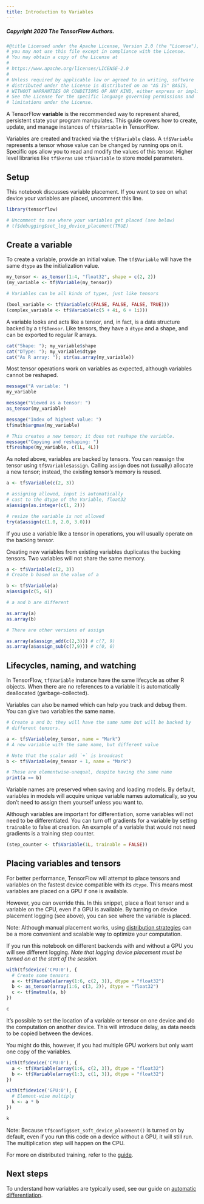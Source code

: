 ```yaml
---
title: Introduction to Variables
---
```


##### Copyright 2020 The TensorFlow Authors.

```r
#@title Licensed under the Apache License, Version 2.0 (the "License");
# you may not use this file except in compliance with the License.
# You may obtain a copy of the License at
#
# https://www.apache.org/licenses/LICENSE-2.0
#
# Unless required by applicable law or agreed to in writing, software
# distributed under the License is distributed on an "AS IS" BASIS,
# WITHOUT WARRANTIES OR CONDITIONS OF ANY KIND, either express or implied.
# See the License for the specific language governing permissions and
# limitations under the License.
```

A TensorFlow **variable** is the recommended way to represent shared,
persistent state your program manipulates. This guide covers how to
create, update, and manage instances of `tf$Variable` in TensorFlow.

Variables are created and tracked via the `tf$Variable` class. A
`tf$Variable` represents a tensor whose value can be changed by running
ops on it. Specific ops allow you to read and modify the values of this
tensor. Higher level libraries like `tf$keras` use `tf$Variable` to
store model parameters.

## Setup

This notebook discusses variable placement. If you want to see on what
device your variables are placed, uncomment this line.

```r
library(tensorflow)

# Uncomment to see where your variables get placed (see below)
# tf$debugging$set_log_device_placement(TRUE)
```

## Create a variable

To create a variable, provide an initial value. The `tf$Variable` will
have the same `dtype` as the initialization value.

```r
my_tensor <- as_tensor(1:4, "float32", shape = c(2, 2))
(my_variable <- tf$Variable(my_tensor))

# Variables can be all kinds of types, just like tensors

(bool_variable <- tf$Variable(c(FALSE, FALSE, FALSE, TRUE)))
(complex_variable <- tf$Variable(c(5 + 4i, 6 + 1i)))
```

A variable looks and acts like a tensor, and, in fact, is a data
structure backed by a `tf$Tensor`. Like tensors, they have a `dtype` and
a shape, and can be exported to regular R arrays.

```r
cat("Shape: "); my_variable$shape
cat("DType: "); my_variable$dtype
cat("As R array: "); str(as.array(my_variable))
```

Most tensor operations work on variables as expected, although variables
cannot be reshaped.

```r
message("A variable: ")
my_variable

message("Viewed as a tensor: ")
as_tensor(my_variable)

message("Index of highest value: ")
tf$math$argmax(my_variable)

# This creates a new tensor; it does not reshape the variable.
message("Copying and reshaping: ") 
tf$reshape(my_variable, c(1L, 4L))
```

As noted above, variables are backed by tensors. You can reassign the
tensor using `tf$Variable$assign`. Calling `assign` does not (usually)
allocate a new tensor; instead, the existing tensor's memory is reused.

```r
a <- tf$Variable(c(2, 3))

# assigning allowed, input is automatically 
# cast to the dtype of the Variable, float32
a$assign(as.integer(c(1, 2)))

# resize the variable is not allowed
try(a$assign(c(1.0, 2.0, 3.0)))
```

If you use a variable like a tensor in operations, you will usually
operate on the backing tensor.

Creating new variables from existing variables duplicates the backing
tensors. Two variables will not share the same memory.

```r
a <- tf$Variable(c(2, 3))
# Create b based on the value of a

b <- tf$Variable(a)
a$assign(c(5, 6))

# a and b are different

as.array(a)
as.array(b)

# There are other versions of assign

as.array(a$assign_add(c(2,3))) # c(7, 9)
as.array(a$assign_sub(c(7,9))) # c(0, 0)
```

## Lifecycles, naming, and watching

In TensorFlow, `tf$Variable` instance have the same lifecycle as other R
objects. When there are no references to a variable it is automatically
deallocated (garbage-collected).

Variables can also be named which can help you track and debug them. You
can give two variables the same name.

```r
# Create a and b; they will have the same name but will be backed by
# different tensors.

a <- tf$Variable(my_tensor, name = "Mark")
# A new variable with the same name, but different value

# Note that the scalar add `+` is broadcast
b <- tf$Variable(my_tensor + 1, name = "Mark")

# These are elementwise-unequal, despite having the same name
print(a == b)
```

Variable names are preserved when saving and loading models. By default,
variables in models will acquire unique variable names automatically, so
you don't need to assign them yourself unless you want to.

Although variables are important for differentiation, some variables
will not need to be differentiated. You can turn off gradients for a
variable by setting `trainable` to false at creation. An example of a
variable that would not need gradients is a training step counter.

```r
(step_counter <- tf$Variable(1L, trainable = FALSE))
```

## Placing variables and tensors

For better performance, TensorFlow will attempt to place tensors and
variables on the fastest device compatible with its `dtype`. This means
most variables are placed on a GPU if one is available.

However, you can override this. In this snippet, place a float tensor
and a variable on the CPU, even if a GPU is available. By turning on
device placement logging (see above), you can see where the variable is
placed.

Note: Although manual placement works, using [distribution
strategies](distributed_training.qmd) can be a more convenient and
scalable way to optimize your computation.

If you run this notebook on different backends with and without a GPU
you will see different logging. *Note that logging device placement must
be turned on at the start of the session.*

```r
with(tf$device('CPU:0'), {
  # Create some tensors
  a <- tf$Variable(array(1:6, c(2, 3)), dtype = "float32")
  b <- as_tensor(array(1:6, c(3, 2)), dtype = "float32")
  c <- tf$matmul(a, b)
})

c
```

It's possible to set the location of a variable or tensor on one device
and do the computation on another device. This will introduce delay, as
data needs to be copied between the devices.

You might do this, however, if you had multiple GPU workers but only
want one copy of the variables.

```r
with(tf$device('CPU:0'), {
  a <- tf$Variable(array(1:6, c(2, 3)), dtype = "float32")
  b <- tf$Variable(array(1:3, c(1, 3)), dtype = "float32")
})

with(tf$device('GPU:0'), {
  # Element-wise multiply
  k <- a * b
})

k
```

Note: Because `tf$config$set_soft_device_placement()` is turned on by
default, even if you run this code on a device without a GPU, it will
still run. The multiplication step will happen on the CPU.

For more on distributed training, refer to the
[guide](distributed_training$qmd).

## Next steps

To understand how variables are typically used, see our guide on
[automatic differentiation](autodiff.qmd).

